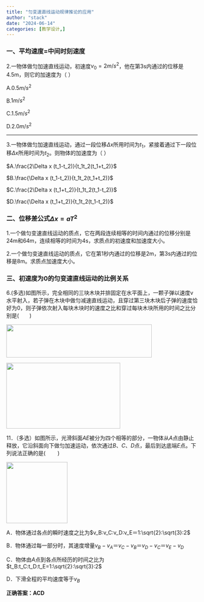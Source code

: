 ```yaml
---
title: "匀变速直线运动规律推论的应用"
author: "stack"
date: "2024-06-14"
categories: [教学设计,]
---
```


### 一、平均速度=中间时刻速度

2.一物体做匀加速直线运动，初速度$v_0=2m/s^2$，他在第3s内通过的位移是4.5m，则它的加速度为（ ）

A.$0.5m/s^2$

B.$1m/s^2$

C.$1.5m/s^2$

D.$2.0m/s^2$

------------------------------------------------------------------------

3.一物体做匀加速直线运动，通过一段位移$\Delta x$所用时间为$t_1$，紧接着通过下一段位移$\Delta x$所用时间为$t_2$。则物体的加速度为（ ）

$A.\frac{2\Delta x (t_1-t_2)}{t_1t_2(t_1+t_2)}$

$B.\frac{\Delta x (t_1-t_2)}{t_1t_2(t_1+t_2)}$

$C.\frac{2\Delta x (t_1+t_2)}{t_1t_2(t_1-t_2)}$

$D.\frac{\Delta x (t_1+t_2)}{t_1t_2(t_1-t_2)}$

### 二、位移差公式$\Delta x=aT^2$

1.一个做匀变速直线运动的质点，它在两段连续相等的时间内通过的位移分别是24m和64m，连续相等的时间为4s，求质点的初速度和加速度大小。

2.一个做匀变速直线运动的质点，它在第1秒内通过的位移是2m，第3s内通过的位移是8m。求质点加速度大小。

### 三、初速度为0的匀变速直线运动的比例关系

6.(多选)如图所示，完全相同的三块木块并排固定在水平面上，一颗子弹以速度v水平射入，若子弹在木块中做匀减速直线运动，且穿过第三块木块后子弹的速度恰好为0，则子弹依次射入每块木块时的速度之比和穿过每块木块所用的时间之比分别是(　　)

![](images/paste-2.png){width="383" height="87"}

![](images/paste-3.png){width="300" height="173"}

11．（多选）如图所示，光滑斜面*AE*被分为四个相等的部分，一物体从*A*点由静止释放，它沿斜面向下做匀加速运动，依次通过*B*、*C*、*D*点，最后到达底端*E*点。下列说法正确的是(　 　)

![](images/1713843982755.jpg){width="161"}

A．物体通过各点的瞬时速度之比为$v_B∶v_C∶v_D∶v_E＝1∶\sqrt{2}:\sqrt{3}:2$

B．物体通过每一部分时，其速度增量$v_B-v_A＝v_C-v_B＝v_D-v_C＝v_E-v_D$

C．物体由*A*点到各点所经历的时间之比为$t_B:t_C:t_D:t_E=1∶\sqrt{2}:\sqrt{3}:2$

D．下滑全程的平均速度等于$v_B$

**正确答案：ACD**